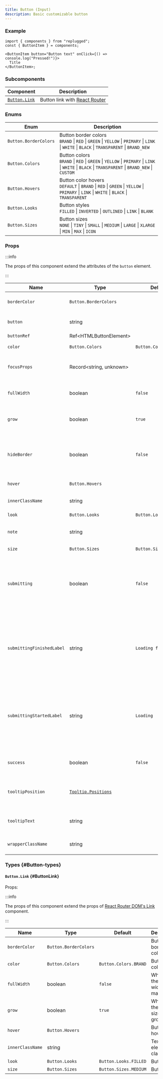 ```yaml
---
title: Button (Input)
description: Basic customizable button
---
```


### Example

```tsx
import { components } from "replugged";
const { ButtonItem } = components;

<ButtonItem button="Button text" onClick={() => console.log("Pressed!")}>
  Title
</ButtonItem>;
```

### Subcomponents

| Component                    | Description                                               |
| ---------------------------- | --------------------------------------------------------- |
| [`Button.Link`](#ButtonLink) | Button link with [React Router](https://reactrouter.com/) |

### Enums

| Enum                  | Description                                                                                                                                          |
| --------------------- | ---------------------------------------------------------------------------------------------------------------------------------------------------- |
| `Button.BorderColors` | Button border colors <br />`BRAND` \| `RED` \| `GREEN` \| `YELLOW` \| `PRIMARY` \| `LINK` \| `WHITE` \| `BLACK` \| `TRANSPARENT` \| `BRAND_NEW`      |
| `Button.Colors`       | Button colors <br />`BRAND` \| `RED` \| `GREEN` \| `YELLOW` \| `PRIMARY` \| `LINK` \| `WHITE` \| `BLACK` \| `TRANSPARENT` \| `BRAND_NEW` \| `CUSTOM` |
| `Button.Hovers`       | Button color hovers <br />`DEFAULT` \| `BRAND` \| `RED` \| `GREEN` \| `YELLOW` \| `PRIMARY` \| `LINK` \| `WHITE` \| `BLACK` \| `TRANSPARENT`         |
| `Button.Looks`        | Button styles <br />`FILLED` \| `INVERTED` \| `OUTLINED` \| `LINK` \| `BLANK`                                                                        |
| `Button.Sizes`        | Button sizes <br />`NONE` \| `TINY` \| `SMALL` \| `MEDIUM` \| `LARGE` \| `XLARGE` \| `MIN` \| `MAX` \| `ICON`                                        |

### Props

:::info

The props of this component extend the attributes of the `button` element.

:::

| Name                      | Type                                 | Default               | Description                                                                                  |
| ------------------------- | ------------------------------------ | --------------------- | -------------------------------------------------------------------------------------------- |
| `borderColor`             | `Button.BorderColors`                |                       | Button border color                                                                          |
| `button`                  | string                               |                       | Button text for the item component                                                           |
| `buttonRef`               | Ref<HTMLButtonElement\>              |                       | Button ref                                                                                   |
| `color`                   | `Button.Colors`                      | `Button.Colors.BRAND` | Button color                                                                                 |
| `focusProps`              | Record<string, unknown>              |                       | Props for the FocusRing component                                                            |
| `fullWidth`               | boolean                              | `false`               | Whether the button width is at maximum                                                       |
| `grow`                    | boolean                              | `true`                | Whether the button size can grow                                                             |
| `hideBorder`              | boolean                              | `false`               | Whether a divider is not displayed at the end of the button item                             |
| `hover`                   | `Button.Hovers`                      |                       | Button hover color                                                                           |
| `innerClassName`          | string                               |                       | Text element class name                                                                      |
| `look`                    | `Button.Looks`                       | `Button.Looks.FILLED` | Button style                                                                                 |
| `note`                    | string                               |                       | Description of what the button item is about                                                 |
| `size`                    | `Button.Sizes`                       | `Button.Sizes.MEDIUM` | Button size                                                                                  |
| `submitting`              | boolean                              | `false`               | Whether to display a loader inside the button; works together with `disabled` set to `false` |
| `submittingFinishedLabel` | string                               | `Loading finished`    | Announce finish loading message for screen-reader users; works together with `submitting`    |
| `submittingStartedLabel`  | string                               | `Loading`             | Announce start loading message for screen-reader users; works together with `submitting`     |
| `success`                 | boolean                              | `false`               | Whether the button color is green                                                            |
| `tooltipPosition`         | [`Tooltip.Positions`](Tooltip#enums) |                       | Tooltip position displayed on the button item                                                |
| `tooltipText`             | string                               |                       | Tooltip text displayed on the button item                                                    |
| `wrapperClassName`        | string                               |                       | Wrapper element class name                                                                   |

### Types {#Button-types}

#### `Button.Link` {#ButtonLink}

Props:

:::info

The props of this component extend the props of
[React Router DOM's Link](https://reactrouter.com/en/main/components/link) component.

:::

| Name             | Type                  | Default               | Description                            |
| ---------------- | --------------------- | --------------------- | -------------------------------------- |
| `borderColor`    | `Button.BorderColors` |                       | Button border color                    |
| `color`          | `Button.Colors`       | `Button.Colors.BRAND` | Button color                           |
| `fullWidth`      | boolean               | `false`               | Whether the button width is at maximum |
| `grow`           | boolean               | `true`                | Whether the button size can grow       |
| `hover`          | `Button.Hovers`       |                       | Button hover color                     |
| `innerClassName` | string                |                       | Text element class name                |
| `look`           | `Button.Looks`        | `Button.Looks.FILLED` | Button style                           |
| `size`           | `Button.Sizes`        | `Button.Sizes.MEDIUM` | Button size                            |

